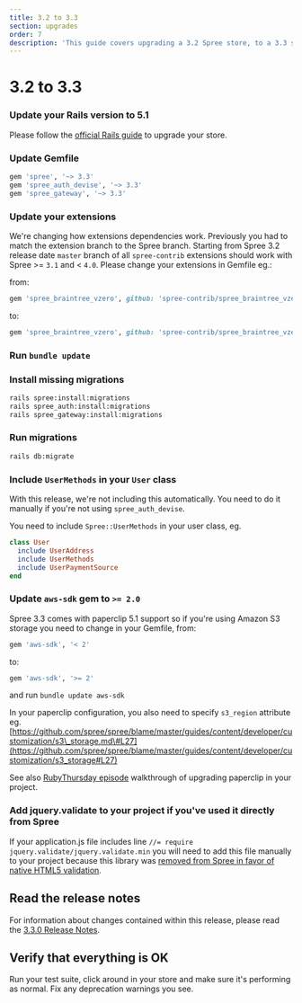 ```yaml
---
title: 3.2 to 3.3
section: upgrades
order: 7
description: 'This guide covers upgrading a 3.2 Spree store, to a 3.3 store.'
---
```


# 3.2 to 3.3

### Update your Rails version to 5.1

Please follow the [official Rails guide](http://edgeguides.rubyonrails.org/upgrading_ruby_on_rails.html#upgrading-from-rails-5-0-to-rails-5-1) to upgrade your store.

### Update Gemfile

```ruby
gem 'spree', '~> 3.3'
gem 'spree_auth_devise', '~> 3.3'
gem 'spree_gateway', '~> 3.3'
```

### Update your extensions

We're changing how extensions dependencies work. Previously you had to match the extension branch to the Spree branch. Starting from Spree 3.2 release date `master` branch of all `spree-contrib` extensions should work with Spree &gt;= `3.1` and &lt; `4.0`. Please change your extensions in Gemfile eg.:

from:

```ruby
gem 'spree_braintree_vzero', github: 'spree-contrib/spree_braintree_vzero', branch: '3-1-stable'
```

to:

```ruby
gem 'spree_braintree_vzero', github: 'spree-contrib/spree_braintree_vzero'
```

### Run `bundle update`

### Install missing migrations

```bash
rails spree:install:migrations
rails spree_auth:install:migrations
rails spree_gateway:install:migrations
```

### Run migrations

```bash
rails db:migrate
```

### Include `UserMethods` in your `User` class

With this release, we're not including this automatically. You need to do it manually if you're not using `spree_auth_devise`.

You need to include `Spree::UserMethods` in your user class, eg.

```ruby
class User
  include UserAddress
  include UserMethods
  include UserPaymentSource
end
```

### Update `aws-sdk` gem to `>= 2.0`

Spree 3.3 comes with paperclip 5.1 support so if you're using Amazon S3 storage you need to change in your Gemfile, from:

```ruby
gem 'aws-sdk', '< 2'
```

to:

```ruby
gem 'aws-sdk', '>= 2'
```

and run `bundle update aws-sdk`

In your paperclip configuration, you also need to specify `s3_region` attribute eg. [https://github.com/spree/spree/blame/master/guides/content/developer/customization/s3\_storage.md\#L27](https://github.com/spree/spree/blame/master/guides/content/developer/customization/s3_storage#L27)

See also [RubyThursday episode](https://rubythursday.com/episodes/ruby-snack-27-upgrade-paperclip-and-aws-sdk-in-prep-for-rails-5) walkthrough of upgrading paperclip in your project.

### Add jquery.validate to your project if you've used it directly from Spree

If your application.js file includes line `//= require jquery.validate/jquery.validate.min` you will need to add this file manually to your project because this library was [removed from Spree in favor of native HTML5 validation](https://github.com/spree/spree/pull/8173).

## Read the release notes

For information about changes contained within this release, please read the [3.3.0 Release Notes](http://guides.spreecommerce.org/release_notes/spree_3_3_0.html).

## Verify that everything is OK

Run your test suite, click around in your store and make sure it's performing as normal. Fix any deprecation warnings you see.

